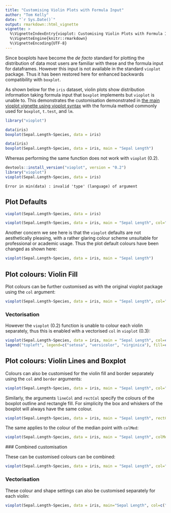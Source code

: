 ```yaml
---
title: "Customising Violin Plots with Formula Input"
author: "Tom Kelly"
date: "`r Sys.Date()`"
output: rmarkdown::html_vignette
vignette: >
  %\VignetteIndexEntry{vioplot: Customising Violin Plots with Formula Input}
  %\VignetteEngine{knitr::rmarkdown}
  %\VignetteEncoding{UTF-8}
---
```


Since boxplots have become the _de facto_ standard for plotting the distribution of data most users are familiar with these and the formula input for dataframes. However this input is not available in the standard `vioplot` package. Thus it has been restored here for enhanced backwards compatibility with `boxplot`.

As shown below for the `iris` dataset, violin plots show distribution information taking formula input that `boxplot` implements but `vioplot` is unable to. This demonstrates the customisation demonstrated in [the main vioplot vignette using vioplot syntax](violin_customisation.html) with the formula method commonly used for `boxplot`, `t.test`, and `lm`.

```r
library("vioplot")
```

```r
data(iris)
boxplot(Sepal.Length~Species, data = iris)
```

```r
data(iris)
boxplot(Sepal.Length~Species, data = iris, main = "Sepal Length")
```

Whereas performing the same function does not work with `vioplot` (0.2).

```r
devtools::install_version("vioplot", version = "0.2")
library("vioplot")
vioplot(Sepal.Length~Species, data = iris)
```

```
Error in min(data) : invalid 'type' (language) of argument
```

## Plot Defaults

```r
vioplot(Sepal.Length~Species, data = iris)
```

```r
vioplot(Sepal.Length~Species, data = iris, main = "Sepal Length", col="magenta")
```

Another concern we see here is that the `vioplot` defaults are not aesthetically pleasing, with a rather glaring colour scheme unsuitable for professional or academic usage. Thus the plot default colours have been changed as shown here:

```r
vioplot(Sepal.Length~Species, data = iris, main = "Sepal Length")
```

## Plot colours: Violin Fill

Plot colours can be further customised as with the original vioplot package using the `col` argument:

```r
vioplot(Sepal.Length~Species, data = iris, main = "Sepal Length", col="lightblue")
```

### Vectorisation

However the `vioplot` (0.2) function is unable to colour each violin separately, thus this is enabled with a vectorised `col` in `vioplot` (0.3):

```r
vioplot(Sepal.Length~Species, data = iris, main = "Sepal Length", col=c("lightgreen", "lightblue", "palevioletred"))
legend("topleft", legend=c("setosa", "versicolor", "virginica"), fill=c("lightgreen", "lightblue", "palevioletred"), cex = 0.5)
```


## Plot colours: Violin Lines and Boxplot

Colours can also be customised for the violin fill and border separately using the `col` and `border` arguments:

```r
vioplot(Sepal.Length~Species, data = iris, main = "Sepal Length", col="lightblue", border="royalblue")
```

Similarly, the arguments `lineCol` and `rectCol` specify the colours of the boxplot outline and rectangle fill. For simplicity the box and whiskers of the boxplot will always have the same colour.

```r
vioplot(Sepal.Length~Species, data = iris, main = "Sepal Length", rectCol="palevioletred", lineCol="violetred")
```
 
 The same applies to the colour of the median point with `colMed`:
 
```r
vioplot(Sepal.Length~Species, data = iris, main = "Sepal Length", colMed="violet")
```
 
 ### Combined customisation
 
 These can be customised colours can be combined:
 
```r
vioplot(Sepal.Length~Species, data = iris, main = "Sepal Length", col="lightblue", border="royalblue", rectCol="palevioletred", lineCol="violetred", colMed="violet")
```
 
### Vectorisation

These colour and shape settings can also be customised separately for each violin:
```r
vioplot(Sepal.Length~Species, data = iris, main="Sepal Length", col=c("lightgreen", "lightblue", "palevioletred"), border=c("darkolivegreen4", "royalblue4", "violetred4"), rectCol=c("forestgreen", "blue", "palevioletred3"), lineCol=c("darkolivegreen", "royalblue", "violetred4"), colMed=c("green", "cyan", "magenta"), pchMed=c(15, 17, 19))
```
 
